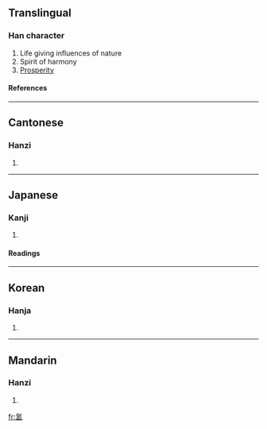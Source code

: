 {{see|氲}}

==Translingual==
===Han character===
{{Han char|rn=84|rad=气|as=10|sn=14|four=8011<sub>7</sub>|canj=人弓田人廿 (ONWOT)}}
# Life giving influences of nature
# Spirit of harmony
# [[Prosperity]]
====References====
{{Han ref|kx=0600.030|dkj=17075|dj=0992.060|hdz=32013.090|uh=6C33|ud=27699|bh=BA72|bd=47730}}

----
==Cantonese==
===Hanzi===
{{yue-hanzi|jyut=|y=wan1}}
# {{defn|Cantonese}}

----
==Japanese==
===Kanji===
{{ja-kanji|grade=|rs=气10}}
# {{defn|Japanese}} 
====Readings====
{{ja-readings|on=[[うん]] (un)|kun=[[さかん]] (sakan)}}

----
==Korean==
===Hanja===
{{ko-hanja|hangeul=온|eumhun=|rv=on|mr=on|y=on}}
# {{defn|Korean}}

----
==Mandarin==
===Hanzi===
{{cmn-hanzi|sim=氲|pin=[[yūn]] ([[yun1]])|wg=yün<sup>1</sup>}}
# {{defn|Mandarin}}

[[fr:氳]]